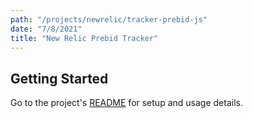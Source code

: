 ```yaml
---
path: "/projects/newrelic/tracker-prebid-js"
date: "7/8/2021"
title: "New Relic Prebid Tracker"
---
```


## Getting Started

Go to the project's [README](https://github.com/newrelic/tracker-prebid-js#readme) for setup and usage details.